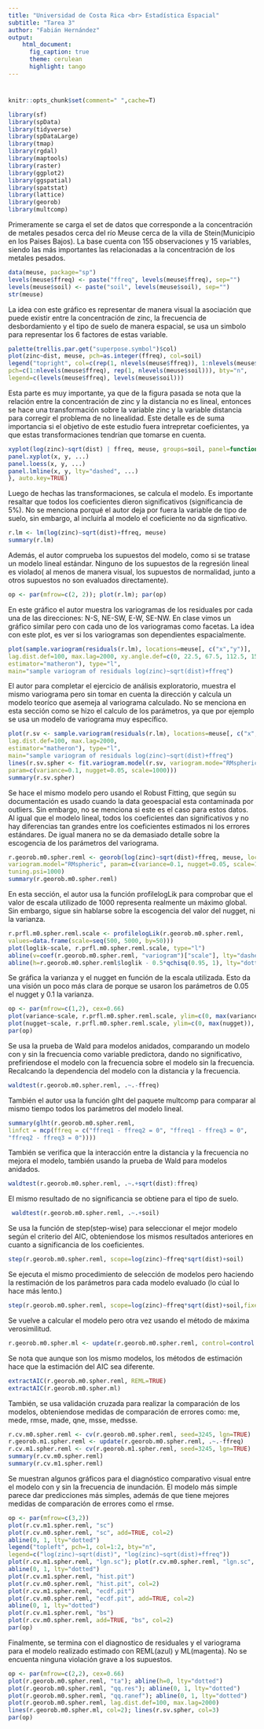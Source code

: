 ```yaml
---
title: "Universidad de Costa Rica <br> Estadística Espacial"
subtitle: "Tarea 3"
author: "Fabián Hernández"
output: 
    html_document:
      fig_caption: true
      theme: cerulean
      highlight: tango
---
```


<script>
   $(document).ready(function() {
     $head = $('#header');
     $head.prepend('<img src=\"logo.png\" style=\"float: right;width: 250px;\"/>')
   });
</script>

# {.tabset .tabset-fade .tabset-pills}

```r
knitr::opts_chunk$set(comment=" ",cache=T)

library(sf)
library(spData)
library(tidyverse)
library(spDataLarge)
library(tmap)
library(rgdal)
library(maptools)
library(raster)
library(ggplot2)
library(ggspatial)
library(spatstat)
library(lattice)
library(georob)
library(multcomp)
```

Primeramente se carga el set de datos que corresponde a la concentración de metales pesados cerca del río Meuse cerca de la villa de Stein(Municipio en los Paises Bajos). La base cuenta con 155 observaciones y 15 variables, siendo las más importantes las relacionadas a la concentración de los metales pesados.

```r
data(meuse, package="sp")
levels(meuse$ffreq) <- paste("ffreq", levels(meuse$ffreq), sep="")
levels(meuse$soil) <- paste("soil", levels(meuse$soil), sep="")
str(meuse)
```

La idea con este gráfico es representar de manera visual la asociación que puede existir entre la concentración de zinc, la frecuencia de desbordamiento y el tipo de suelo de manera espacial, se usa un simbolo para representar los 6 factores de estas variable.
```r
palette(trellis.par.get("superpose.symbol")$col)
plot(zinc~dist, meuse, pch=as.integer(ffreq), col=soil)
legend("topright", col=c(rep(1, nlevels(meuse$ffreq)), 1:nlevels(meuse$soil)),
pch=c(1:nlevels(meuse$ffreq), rep(1, nlevels(meuse$soil))), bty="n",
legend=c(levels(meuse$ffreq), levels(meuse$soil)))
```

Esta parte es muy importante, ya que de la figura pasada se nota que la relación entre la concentración de zinc y la distancia no es lineal, entonces se hace una transformación sobre la variable zinc y la variable distancia para corregir el problema de no linealidad. Este detalle es de suma importancia si el objetivo de este estudio fuera intrepretar coeficientes, ya que estas transformaciones tendrían que tomarse en cuenta. 
```r
xyplot(log(zinc)~sqrt(dist) | ffreq, meuse, groups=soil, panel=function(x, y, ...){
panel.xyplot(x, y, ...)
panel.loess(x, y, ...)
panel.lmline(x, y, lty="dashed", ...)
}, auto.key=TRUE)
```


Luego de hechas las transformaciones, se calcula el modelo. Es importante resaltar que todos los coeficientes dieron significativos (significancia de 5%). No se menciona porqué el autor deja por fuera la variable de tipo de suelo, sin embargo, al incluirla al modelo el coeficiente no da signficativo.
```r
r.lm <- lm(log(zinc)~sqrt(dist)+ffreq, meuse)
summary(r.lm)
```

Además, el autor comprueba los supuestos del modelo, como si se tratase un modelo lineal estándar. Ninguno de los supuestos de la regresión lineal es violado( al menos de manera visual, los supuestos de normalidad, junto a otros supuestos no son evaluados directamente).
```r
op <- par(mfrow=c(2, 2)); plot(r.lm); par(op)
```


En este gráfico el autor muestra los variogramas de los residuales por cada una de las direcciones: N-S, NE-SW,
E-W, SE-NW. En clase vimos un gráfico similar pero con cada uno de los variogramas como facetas. La idea con este plot, es ver si los variogramas son dependientes espacialmente.
```r
plot(sample.variogram(residuals(r.lm), locations=meuse[, c("x","y")],
lag.dist.def=100, max.lag=2000, xy.angle.def=c(0, 22.5, 67.5, 112.5, 157.5, 180),
estimator="matheron"), type="l",
main="sample variogram of residuals log(zinc)~sqrt(dist)+ffreq")
```


El autor para completar el ejercicio de análisis exploratorio, muestra el mismo variograma pero sin tomar en cuenta la dirección y calcula un modelo teoríco que asemeja al variograma calculado. No se menciona en esta sección como se hizo el calculo de los parámetros, ya que por ejemplo se usa un modelo de variograma muy específico.
```r
plot(r.sv <- sample.variogram(residuals(r.lm), locations=meuse[, c("x","y")],
lag.dist.def=100, max.lag=2000,
estimator="matheron"), type="l",
main="sample variogram of residuals log(zinc)~sqrt(dist)+ffreq")
lines(r.sv.spher <- fit.variogram.model(r.sv, variogram.mode="RMspheric",
param=c(variance=0.1, nugget=0.05, scale=1000)))
summary(r.sv.spher)
```

Se hace el mismo modelo pero usando el Robust Fitting, que según su documentación es usado cuando la data geoespacial esta contaminada por outliers. Sin embargo, no se menciona si este es el caso para estos datos. Al igual que el modelo lineal, todos los coeficientes dan significativos y no hay diferencias tan grandes entre los coeficientes estimados ni los errores estándares. De igual manera no se da demasiado detalle sobre la escogencia de los parámetros del variograma.
```r
r.georob.m0.spher.reml <- georob(log(zinc)~sqrt(dist)+ffreq, meuse, locations=~x+y,
variogram.model="RMspheric", param=c(variance=0.1, nugget=0.05, scale=1000),
tuning.psi=1000)
summary(r.georob.m0.spher.reml)
```

En esta sección, el autor usa la función profilelogLik para comprobar que el valor de escala utilizado de 1000 representa realmente un máximo global. Sin embargo, sigue sin hablarse sobre la escogencia del valor del nugget, ni la varianza.
```r
r.prfl.m0.spher.reml.scale <- profilelogLik(r.georob.m0.spher.reml,
values=data.frame(scale=seq(500, 5000, by=50)))
plot(loglik~scale, r.prfl.m0.spher.reml.scale, type="l")
abline(v=coef(r.georob.m0.spher.reml, "variogram")["scale"], lty="dashed")
abline(h=r.georob.m0.spher.reml$loglik - 0.5*qchisq(0.95, 1), lty="dotted")
```

Se gráfica la varianza y el nugget en función de la escala utilizada. Esto da una visión un poco más clara de porque se usaron los parámetros de 0.05 el nugget y 0.1 la varianza.
```r
op <- par(mfrow=c(1,2), cex=0.66)
plot(variance~scale, r.prfl.m0.spher.reml.scale, ylim=c(0, max(variance)), type="l")
plot(nugget~scale, r.prfl.m0.spher.reml.scale, ylim=c(0, max(nugget)), type="l")
par(op)
```

Se usa la prueba de Wald para modelos anidados, comparando un modelo con y sin la frecuencia como variable predictora, dando no significativo, prefiriendose el modelo con la frecuencia sobre el modelo sin la frecuencia. Recalcando la dependencia del modelo con la distancia y la frecuencia.
```r
waldtest(r.georob.m0.spher.reml, .~.-ffreq)
```


También el autor usa la función glht del paquete multcomp para comparar al mismo tiempo todos los parámetros del modelo lineal.
```r
summary(glht(r.georob.m0.spher.reml,
linfct = mcp(ffreq = c("ffreq1 - ffreq2 = 0", "ffreq1 - ffreq3 = 0",
"ffreq2 - ffreq3 = 0"))))
```

También se verifica que la interacción entre la distancia y la frecuencia no mejora el modelo, también usando la prueba de Wald para modelos anidados.
```r
waldtest(r.georob.m0.spher.reml, .~.+sqrt(dist):ffreq)
```

El mismo resultado de no significancia se obtiene para el tipo de suelo.
```r
 waldtest(r.georob.m0.spher.reml, .~.+soil)
```

Se usa la función de step(step-wise) para seleccionar el mejor modelo según el criterio del AIC, obteniendose los mismos resultados anteriores en cuanto a significancia de los coeficientes.
```r
step(r.georob.m0.spher.reml, scope=log(zinc)~ffreq*sqrt(dist)+soil)
```

Se ejecuta el mismo procedimiento de selección de modelos pero haciendo la restimación de los parámetros para cada modelo evaluado (lo cúal lo hace más lento.) 
```r
step(r.georob.m0.spher.reml, scope=log(zinc)~ffreq*sqrt(dist)+soil,fixed.add1.drop1=FALSE)
```

Se vuelve a calcular el modelo pero otra vez usando el método de máxima verosimilitud.
```r
r.georob.m0.spher.ml <- update(r.georob.m0.spher.reml, control=control.georob(ml.method="ML"))
```

Se nota que aunque son los mismo modelos, los métodos de estimación hace que la estimación del AIC sea diferente.
```r
extractAIC(r.georob.m0.spher.reml, REML=TRUE)
extractAIC(r.georob.m0.spher.ml)
```

También, se usa validación cruzada para realizar la comparación de los modelos, obteniendose medidas de comparación de errores como: me, mede, rmse, made, qne, msse, medsse.
```r
r.cv.m0.spher.reml <- cv(r.georob.m0.spher.reml, seed=3245, lgn=TRUE)
r.georob.m1.spher.reml <- update(r.georob.m0.spher.reml, .~.-ffreq)
r.cv.m1.spher.reml <- cv(r.georob.m1.spher.reml, seed=3245, lgn=TRUE)
summary(r.cv.m0.spher.reml)
summary(r.cv.m1.spher.reml)
```

Se muestran algunos gráficos para el diagnóstico comparativo visual entre el modelo con y sin la frecuencia de inundación. El modelo más simple parece dar predicciones más simples, además de que tiene mejores medidas de comparación de errores como el rmse.
```r
op <- par(mfrow=c(3,2))
plot(r.cv.m1.spher.reml, "sc")
plot(r.cv.m0.spher.reml, "sc", add=TRUE, col=2)
abline(0, 1, lty="dotted")
legend("topleft", pch=1, col=1:2, bty="n",
legend=c("log(zinc)~sqrt(dist)", "log(zinc)~sqrt(dist)+ffreq"))
plot(r.cv.m1.spher.reml, "lgn.sc"); plot(r.cv.m0.spher.reml, "lgn.sc", add=TRUE, col=2)
abline(0, 1, lty="dotted")
plot(r.cv.m1.spher.reml, "hist.pit")
plot(r.cv.m0.spher.reml, "hist.pit", col=2)
plot(r.cv.m1.spher.reml, "ecdf.pit")
plot(r.cv.m0.spher.reml, "ecdf.pit", add=TRUE, col=2)
abline(0, 1, lty="dotted")
plot(r.cv.m1.spher.reml, "bs")
plot(r.cv.m0.spher.reml, add=TRUE, "bs", col=2)
par(op)
```

Finalmente, se termina con el diagnostico de residuales y el variograma para el modelo realizado estimado con REML(azul) y ML(magenta). No se encuenta ninguna violación grave a los supuestos.
```r
op <- par(mfrow=c(2,2), cex=0.66)
plot(r.georob.m0.spher.reml, "ta"); abline(h=0, lty="dotted")
plot(r.georob.m0.spher.reml, "qq.res"); abline(0, 1, lty="dotted")
plot(r.georob.m0.spher.reml, "qq.ranef"); abline(0, 1, lty="dotted")
plot(r.georob.m0.spher.reml, lag.dist.def=100, max.lag=2000)
lines(r.georob.m0.spher.ml, col=2); lines(r.sv.spher, col=3)
par(op)
```